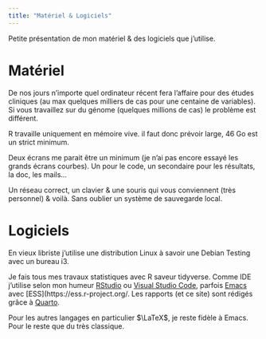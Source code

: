 ```yaml
---
title: "Matériel & Logiciels"
---
```

 Petite présentation de mon matériel & des logiciels que j'utilise. 
 
# Matériel
 
 De nos jours n'importe quel ordinateur récent fera l'affaire pour des études cliniques (au max quelques milliers de cas pour une centaine de variables). Si vous travaillez sur du génome (quelques millions de cas) le problème est différent. 
 
 R travaille uniquement en mémoire vive. il faut donc prévoir large, 46 Go est un strict minimum.
 
 Deux écrans me parait être un minimum (je n'ai pas encore essayé les grands écrans courbes). Un pour le code, un secondaire pour les résultats, la doc, les mails...
 
 Un réseau correct, un clavier & une souris qui vous conviennent (très personnel) & voilà. Sans oublier un système de sauvegarde local.
 
 
 
# Logiciels
 
 En vieux libriste j'utilise une distribution Linux à savoir une Debian Testing avec un bureau i3.
 
 Je fais tous mes travaux statistiques avec R saveur tidyverse. Comme IDE j'utilise selon mon humeur [RStudio](https://posit.co/download/rstudio-desktop/) ou [Visual Studio Code](https://code.visualstudio.com/), parfois [Emacs](https://www.gnu.org/s/emacs/) avec [ESS](https://ess.r-project.org/. Les rapports (et ce site) sont rédigés grâce à [Quarto](https://quarto.org/). 
 
 Pour les autres langages en particulier $\LaTeX$, je reste fidèle à Emacs. Pour le reste que du très classique. 
